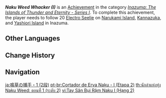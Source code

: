 {{Achievement Infobox
|title        = Naku Weed Whacker (I)
|id           = 80080
|order id     = 0081
|category     = Inazuma: The Islands of Thunder and Eternity - Series I
|description  = Follow 20 [[Electro Seelie]] on [[Narukami Island]], [[Kannazuka]], and [[Yashiori Island]] in [[Inazuma]].
|requirements = 
|primogems    = 10
|tracking     = Tracks the amount of Electro Seelie found.
|topic        = Seelie
|set          = Naku Weed Whacker (I)
|tier         = 2
|tiers_total  = 3
}}
'''''Naku Weed Whacker (I)''''' is an [[Achievement]] in the category ''[[Inazuma: The Islands of Thunder and Eternity - Series I]]''. To complete this achievement, the player needs to follow 20 [[Electro Seelie]] on [[Narukami Island]], [[Kannazuka]], and [[Yashiori Island]] in Inazuma.
<!--
==Trivia==

==Video Guides==
{{EVT
|video1   = 
|caption1 = 
}}
-->
==Other Languages==
{{Other Languages|Transclude=Naku Weed Whacker (I)}}

==Change History==
{{Change History|2.0}}
<!--
==References==
{{Reflist}}
-->
==Navigation==
{{Achievement Navbox}}

[[ja:鳴草の捕手・1 (2段)]]
[[pt-br:Cortador de Erva Naku - I (Etapa 2)]]
[[th:นักล่าแห่งทุ่ง Naku Weed: ตอนที่ 1 (ระดับ 2)]]
[[vi:Tay Săn Bụi Rậm Naku I (Hạng 2)]]